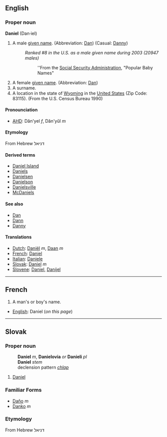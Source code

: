 ==English==
===Proper noun===
'''Daniel''' (Dan&middot;iel)
#A male [[given name]]. (Abbreviation: [[Dan]]) (Casual: [[Danny]])
#:''Ranked #8 in the U.S. as a male given name during 2003 (20947 males)''
#::''From the [http://www.ssa.gov Social Security Administration], "Popular Baby Names"
#A female [[given name]]. (Abbreviation: [[Dan]])
#A surname.
#A location in the state of [[Wyoming]] in the [[United States]] (Zip Code: 83115). (From the U.S. Census Bureau 1990)


====Pronounciation====
*[[AHD]]: Dăn'yel ''f'', Dăn'yŭl ''m''

====Etymology====
From Hebrew דניאל

====Derived terms====
*[[Daniel Island]]
*[[Daniels]]
*[[Danielsen]]
*[[Danielson]]
*[[Danielsville]]
*[[McDaniels]]

====See also====
*[[Dan]]
*[[Dann]]
*[[Danny]]

====Translations====
*[[Dutch]]: [[Daniël]] ''m'', [[Daan]] ''m''
*[[French]]: [[Daniel]]
*[[Italian]]: [[Daniele]]
*[[Slovak]]: [[Daniel#Slovak|Daniel]] ''m''
*[[Slovene]]: [[Daniel]], [[Danijel]]

----

==French==

#A man's or boy's name.

*[[English]]: Daniel (''on this page'')
----

== Slovak ==
=== Proper noun ===
:'''Daniel''' ''m'', '''Danielovia''' ''or'' '''Danieli''' ''pl''
:'''Daniel''' ''stem''
:declension pattern ''[[Slovak declension pattern chlap|chlap]]''
# [[Daniel#English|Daniel]]
=== Familiar Forms ===
* [[Daňo]] ''m''
* [[Danko]] ''m''
=== Etymology ===
From Hebrew דניאל